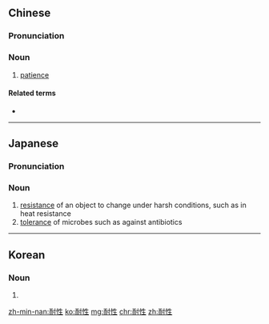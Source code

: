 ==Chinese==
{{zh-forms}}

===Pronunciation===
{{zh-pron
|m=nàixìng
|c=noi6 sing3
|h=pfs=nai-sin
|mn=nāi-sèng
|cat=n
}}

===Noun===
{{zh-noun}}

# [[patience]]

====Related terms====
* {{zh-l|忍耐}}
----
==Japanese==
{{ja-kanjitab|たい|せい|yomi=o}}

===Pronunciation===
{{ja-pron|たいせい|y=o}}

===Noun===
{{ja-noun|たいせい}}

# [[resistance]] of an object to change under harsh conditions, such as in heat resistance
# [[tolerance]] of microbes such as against antibiotics

----

==Korean==
{{ko-hanjatab}}

===Noun===
{{ko-noun|hj|hangeul=내성}}

# {{hanja form of|내성|}}

[[zh-min-nan:耐性]]
[[ko:耐性]]
[[mg:耐性]]
[[chr:耐性]]
[[zh:耐性]]